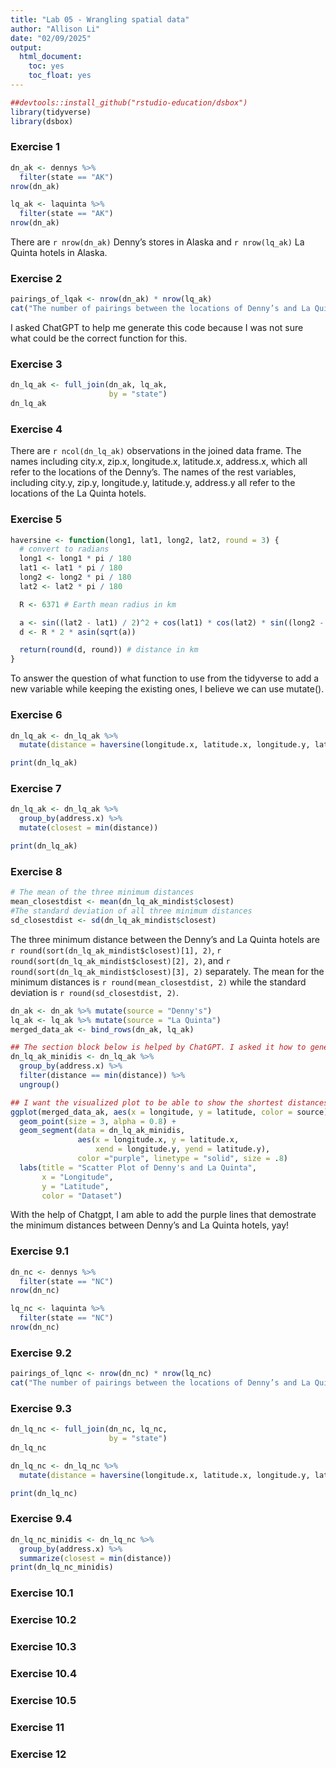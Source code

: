 ```yaml
---
title: "Lab 05 - Wrangling spatial data"
author: "Allison Li"
date: "02/09/2025"
output: 
  html_document: 
    toc: yes
    toc_float: yes
---
```


```r
##devtools::install_github("rstudio-education/dsbox")
library(tidyverse)
library(dsbox)
```

### Exercise 1
```r
dn_ak <- dennys %>%
  filter(state == "AK")
nrow(dn_ak)

lq_ak <- laquinta %>%
  filter(state == "AK")
nrow(dn_ak)
```

There are `r nrow(dn_ak)` Denny's stores in Alaska and `r nrow(lq_ak)` La Quinta hotels in Alaska.

### Exercise 2

```r
pairings_of_lqak <- nrow(dn_ak) * nrow(lq_ak)
cat("The number of pairings between the locations of Denny’s and La Quinta hotels in Alaska are:", pairings_of_lqak, "\n")
```
I asked ChatGPT to help me generate this code because I was not sure what could be the correct function for this.

### Exercise 3

```r

dn_lq_ak <- full_join(dn_ak, lq_ak, 
                      by = "state")
dn_lq_ak
```

### Exercise 4

There are `r ncol(dn_lq_ak)` observations in the joined data frame. The names including city.x, zip.x, longitude.x, latitude.x, address.x, which all refer to the locations of the Denny's. The names of the rest variables, including city.y, zip.y, longitude.y, latitude.y, address.y all refer to the locations of the La Quinta hotels. 

### Exercise 5
```r
haversine <- function(long1, lat1, long2, lat2, round = 3) {
  # convert to radians
  long1 <- long1 * pi / 180
  lat1 <- lat1 * pi / 180
  long2 <- long2 * pi / 180
  lat2 <- lat2 * pi / 180

  R <- 6371 # Earth mean radius in km

  a <- sin((lat2 - lat1) / 2)^2 + cos(lat1) * cos(lat2) * sin((long2 - long1) / 2)^2
  d <- R * 2 * asin(sqrt(a))

  return(round(d, round)) # distance in km
}
```

To answer the question of what function to use from the tidyverse to add a new variable while keeping the existing ones, I believe we can use mutate().

### Exercise 6
```r

dn_lq_ak <- dn_lq_ak %>%
  mutate(distance = haversine(longitude.x, latitude.x, longitude.y, latitude.y))

print(dn_lq_ak)
```

### Exercise 7

```r

dn_lq_ak <- dn_lq_ak %>%
  group_by(address.x) %>%
  mutate(closest = min(distance))

print(dn_lq_ak)
```

### Exercise 8

```r
# The mean of the three minimum distances
mean_closestdist <- mean(dn_lq_ak_mindist$closest) 
#The standard deviation of all three minimum distances
sd_closestdist <- sd(dn_lq_ak_mindist$closest) 
```

The three minimum distance between the Denny's and La Quinta hotels are `r round(sort(dn_lq_ak_mindist$closest)[1], 2)`, `r round(sort(dn_lq_ak_mindist$closest)[2], 2)`, and `r round(sort(dn_lq_ak_mindist$closest)[3], 2)` separately. The mean for the minimum distances is `r round(mean_closestdist, 2)` while the standard deviation is `r round(sd_closestdist, 2)`.

```r
dn_ak <- dn_ak %>% mutate(source = "Denny's")
lq_ak <- lq_ak %>% mutate(source = "La Quinta")
merged_data_ak <- bind_rows(dn_ak, lq_ak)

## The section block below is helped by ChatGPT. I asked it how to generate a dataset with only the three minimum distances and their longitude, latitude, and other variables of Denny's and La Quinta hotels accordingly.
dn_lq_ak_minidis <- dn_lq_ak %>%
  group_by(address.x) %>%
  filter(distance == min(distance)) %>% 
  ungroup()

## I want the visualized plot to be able to show the shortest distances between each Denny's and La Quinta hotel. 
ggplot(merged_data_ak, aes(x = longitude, y = latitude, color = source)) +
  geom_point(size = 3, alpha = 0.8) + 
  geom_segment(data = dn_lq_ak_minidis,
               aes(x = longitude.x, y = latitude.x, 
                   xend = longitude.y, yend = latitude.y), 
               color ="purple", linetype = "solid", size = .8)
  labs(title = "Scatter Plot of Denny's and La Quinta",
       x = "Longitude",
       y = "Latitude",
       color = "Dataset")

```
With the help of Chatgpt, I am able to add the purple lines that demostrate the minimum distances between Denny's and La Quinta hotels, yay!

### Exercise 9.1
```r
dn_nc <- dennys %>%
  filter(state == "NC")
nrow(dn_nc)

lq_nc <- laquinta %>%
  filter(state == "NC")
nrow(dn_nc)
```
### Exercise 9.2
```r
pairings_of_lqnc <- nrow(dn_nc) * nrow(lq_nc)
cat("The number of pairings between the locations of Denny’s and La Quinta hotels in Alaska are:", pairings_of_lqnc, "\n")
```
### Exercise 9.3
```r
dn_lq_nc <- full_join(dn_nc, lq_nc, 
                      by = "state")
dn_lq_nc

dn_lq_nc <- dn_lq_nc %>%
  mutate(distance = haversine(longitude.x, latitude.x, longitude.y, latitude.y))

print(dn_lq_nc)
```
### Exercise 9.4
```r
dn_lq_nc_minidis <- dn_lq_nc %>%
  group_by(address.x) %>%
  summarize(closest = min(distance))
print(dn_lq_nc_minidis)
```


### Exercise 10.1

### Exercise 10.2

### Exercise 10.3

### Exercise 10.4
### Exercise 10.5

### Exercise 11


### Exercise 12
